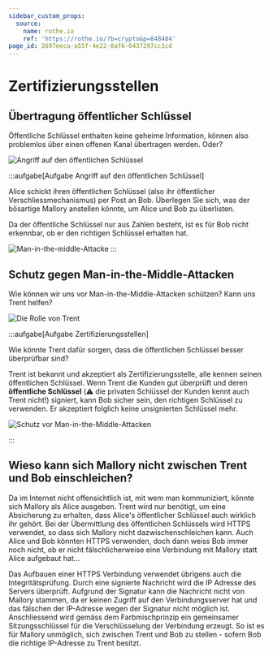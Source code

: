 ```yaml
---
sidebar_custom_props:
  source:
    name: rothe.io
    ref: 'https://rothe.io/?b=crypto&p=848484'
page_id: 2697eeca-a55f-4e22-8af6-6437297cc1cd
---
```


# Zertifizierungsstellen

## Übertragung öffentlicher Schlüssel
Öffentliche Schlüssel enthalten keine geheime Information, können also problemlos über einen offenen Kanal übertragen werden. Oder?

![Angriff auf den öffentlichen Schlüssel](images/public-key-attack-1.svg)

:::aufgabe[Aufgabe Angriff auf den öffentlichen Schlüssel]
<Answer type="state" id="e4584855-e4f8-4c1c-b478-0b98b5e0bc78" />

Alice schickt ihren öffentlichen Schlüssel (also ihr öffentlicher Verschliessmechanismus) per Post an Bob. Überlegen Sie sich, was der bösartige Mallory anstellen könnte, um Alice und Bob zu überlisten.

<Answer type="text" id="5b4c5a94-b1fc-4dd6-9c99-65c907b258d4" />
<Solution id="c6892ee0-018c-498f-9bbd-185f0e3038d2">

Da der öffentliche Schlüssel nur aus Zahlen besteht, ist es für Bob nicht erkennbar, ob er den richtigen Schlüssel erhalten hat.

![Man-in-the-middle-Attacke](images/public-key-attack-2.svg)
</Solution>
:::

## Schutz gegen Man-in-the-Middle-Attacken
Wie können wir uns vor Man-in-the-Middle-Attacken schützen? Kann uns Trent helfen?


![Die Rolle von Trent](images/certificates-task.svg)

:::aufgabe[Aufgabe Zertifizierungsstellen]
<Answer type="state" id="7b69b108-866c-4f90-ab96-280d63db47f9" />

Wie könnte Trent dafür sorgen, dass die öffentlichen Schlüssel besser überprüfbar sind?

<Answer type="text" id="a2ef63f4-8f01-4e78-8135-1eb43e4a09ed" />

<Solution id="c6892ee0-018c-498f-9bbd-185f0e3038d2">

Trent ist bekannt und akzeptiert als Zertifizierungsstelle, alle kennen seinen öffentlichen Schlüssel. Wenn Trent die Kunden gut überprüft und deren **öffentliche Schlüssel** (⚠️ die privaten Schlüssel der Kunden kennt auch Trent nicht!) signiert, kann Bob sicher sein, den richtigen Schlüssel zu verwenden. Er akzeptiert folglich keine unsignierten Schlüssel mehr.

![Schutz vor Man-in-the-Middle-Attacken](images/certificates.svg)

</Solution>
:::

## Wieso kann sich Mallory nicht zwischen Trent und Bob einschleichen?

Da im Internet nicht offensichtlich ist, mit wem man kommuniziert, könnte sich Mallory als Alice ausgeben. Trent wird nur benötigt, um eine Absicherung zu erhalten, dass Alice's öffentlicher Schlüssel auch wirklich ihr gehört. Bei der Übermittlung des öffentlichen Schlüssels wird HTTPS verwendet, so dass sich Mallory nicht dazwischenschleichen kann. Auch Alice und Bob könnten HTTPS verwenden, doch dann weiss Bob immer noch nicht, ob er nicht fälschlicherweise eine Verbindung mit Mallory statt Alice aufgebaut hat...

Das Aufbauen einer HTTPS Verbindung verwendet übrigens auch die Integritätsprüfung. Durch eine signierte Nachricht wird die IP Adresse des Servers überprüft. Aufgrund der Signatur kann die Nachricht nicht von Mallory stammen, da er keinen Zugriff auf den Verbindungsserver hat und das fälschen der IP-Adresse wegen der Signatur nicht möglich ist. Anschliessend wird gemäss dem Farbmischprinzip ein gemeinsamer Sitzungsschlüssel für die Verschlüsselung der Verbindung erzeugt. So ist es für Mallory unmöglich, sich zwischen Trent und Bob zu stellen - sofern Bob die richtige IP-Adresse zu Trent besitzt.


